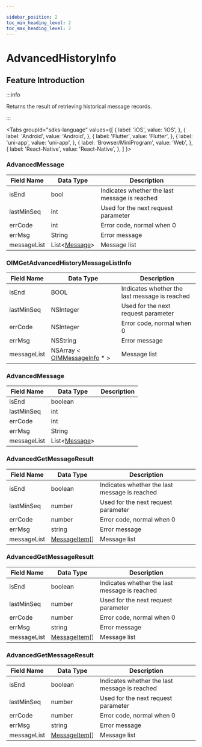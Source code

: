 ```yaml
---

sidebar_position: 2
toc_min_heading_level: 2
toc_max_heading_level: 2
---
```


# AdvancedHistoryInfo

## Feature Introduction

:::info

Returns the result of retrieving historical message records.

:::

<Tabs
groupId="sdks-language"
values={[
{ label: 'iOS', value: 'iOS', },
{ label: 'Android', value: 'Android', },
{ label: 'Flutter', value: 'Flutter', },
{ label: 'uni-app', value: 'uni-app', },
{ label: 'Browser/MiniProgram', value: 'Web', },
{ label: 'React-Native', value: 'React-Native', },
]
}>

<TabItem value="Flutter">

### AdvancedMessage

| Field Name  | Data Type                                              | Description                          |
| ----------- | ------------------------------------------------------ | ------------------------------------ |
| isEnd       | bool                                                   | Indicates whether the last message is reached |
| lastMinSeq  | int                                                    | Used for the next request parameter |
| errCode     | int                                                    | Error code, normal when 0           |
| errMsg      | String                                                 | Error message                        |
| messageList | List<[Message](/class/message/messageInfo.mdx)> | Message list                         |

</TabItem>

<TabItem value="iOS">

### OIMGetAdvancedHistoryMessageListInfo

| Field Name  | Data Type                                                          | Description                          |
| ----------- | ------------------------------------------------------------------ | ------------------------------------ |
| isEnd       | BOOL                                                               | Indicates whether the last message is reached |
| lastMinSeq  | NSInteger                                                          | Used for the next request parameter |
| errCode     | NSInteger                                                          | Error code, normal when 0           |
| errMsg      | NSString                                                           | Error message                        |
| messageList | NSArray < [OIMMessageInfo](/class/message/messageInfo.mdx) \* > | Message list                         |

</TabItem>

<TabItem value="Android">

### AdvancedMessage

| Field Name  | Data Type                                              | Description |
| ----------- | ------------------------------------------------------ | ----------- |
| isEnd       | boolean                                                |             |
| lastMinSeq  | int                                                    |             |
| errCode     | int                                                    |             |
| errMsg      | String                                                 |             |
| messageList | List<[Message](/class/message/messageInfo.mdx)> |             |

</TabItem>

<TabItem value="Web">

### AdvancedGetMessageResult

| Field Name  | Data Type                                              | Description                          |
| ----------- | ------------------------------------------------------ | ------------------------------------ |
| isEnd       | boolean                                                | Indicates whether the last message is reached |
| lastMinSeq  | number                                                 | Used for the next request parameter |
| errCode     | number                                                 | Error code, normal when 0           |
| errMsg      | string                                                 | Error message                        |
| messageList | [MessageItem](/class/message/messageInfo.mdx)[] | Message list                         |

</TabItem>

<TabItem value="uni-app">

### AdvancedGetMessageResult

| Field Name  | Data Type                                              | Description                          |
| ----------- | ------------------------------------------------------ | ------------------------------------ |
| isEnd       | boolean                                                | Indicates whether the last message is reached |
| lastMinSeq  | number                                                 | Used for the next request parameter |
| errCode     | number                                                 | Error code, normal when 0           |
| errMsg      | string                                                 | Error message                        |
| messageList | [MessageItem](/class/message/messageInfo.mdx)[] | Message list                         |

</TabItem>

<TabItem value="React-Native">

### AdvancedGetMessageResult

| Field Name  | Data Type                                              | Description                          |
| ----------- | ------------------------------------------------------ | ------------------------------------ |
| isEnd       | boolean                                                | Indicates whether the last message is reached |
| lastMinSeq  | number                                                 | Used for the next request parameter |
| errCode     | number                                                 | Error code, normal when 0           |
| errMsg      | string                                                 | Error message                        |
| messageList | [MessageItem](/class/message/messageInfo.mdx)[] | Message list                         |

</TabItem>

</Tabs>